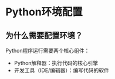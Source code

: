 # Python环境配置


## 为什么需要配置环境？
Python程序运行需要两个核心组件：  
- Python解释器：执行代码的核心引擎
- 开发工具（IDE/编辑器）：编写代码的软件
##